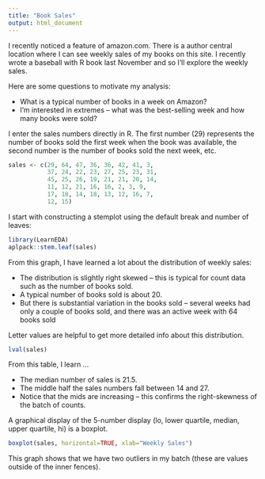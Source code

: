 ```yaml
---
title: "Book Sales"
output: html_document
---
```


I recently noticed a feature of amazon.com.  There is a author central location where I can see weekly sales of my books on this site.  I recently wrote a baseball with R book last November and so I'll explore the weekly sales.

Here are some questions to motivate my analysis:

* What is a typical number of books in a week on Amazon?
* I'm interested in extremes -- what was the best-selling week and how many books were sold?

I enter the sales numbers directly in R.  The first number (29) represents the number of books sold the first week when the book was available, the second number is the number of books sold the next week, etc.

```r
sales <- c(29, 64, 47, 36, 36, 42, 41, 3,
           37, 24, 22, 23, 27, 25, 23, 31,
           45, 25, 26, 19, 21, 21, 20, 14,
           11, 12, 21, 16, 16, 2, 3, 9, 
           17, 18, 14, 18, 13, 12, 16, 7,
           12, 15)
```

I start with constructing a stemplot using the default break and number of leaves:

```r
library(LearnEDA)
aplpack::stem.leaf(sales)
```

From this graph, I have learned a lot about the distribution of weekly sales:

* The distribution is slightly right skewed -- this is typical for count data such as the number of books sold.
* A typical number of books sold is about 20.
* But there is substantial variation in the books sold -- several weeks had only a couple of books sold, and there was an active week with 64 books sold

Letter values are helpful to get more detailed info about this distribution.

```r
lval(sales)
```
From this table, I learn ...

* The median number of sales is 21.5.
* The middle half the sales numbers fall between 14 and 27.
* Notice that the mids are increasing -- this confirms the right-skewness of the batch of counts.

A graphical display of the 5-number display (lo, lower quartile, median, upper quartile, hi) is a boxplot.

```r
boxplot(sales, horizontal=TRUE, xlab="Weekly Sales")
```

This graph shows that we have two outliers in my batch (these are values outside of the inner fences).
